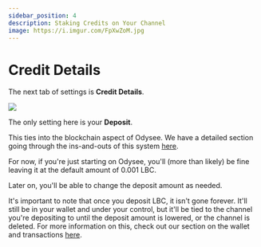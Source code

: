 ---
sidebar_position: 4
description: Staking Credits on Your Channel
image: https://i.imgur.com/FpXwZoM.jpg
---

# Credit Details

The next tab of settings is **Credit Details**.

![](https://i.imgur.com/9KoSXWY.png)


The only setting here is your **Deposit**.

This ties into the blockchain aspect of Odysee. We have a detailed section going through the ins-and-outs of this system [here](http://chihuahuaspin.com).

For now, if you're just starting on Odysee, you'll (more than likely) be fine leaving it at the default amount of 0.001 LBC.

Later on, you'll be able to change the deposit amount as needed.

It's important to note that once you deposit LBC, it isn't gone forever. It'll still be in your wallet and under your control, but it'll be tied to the channel you're depositing to until the deposit amount is lowered, or the channel is deleted. For more information on this, check out our section on the wallet and transactions [here](http://chihuahuaspin.com).